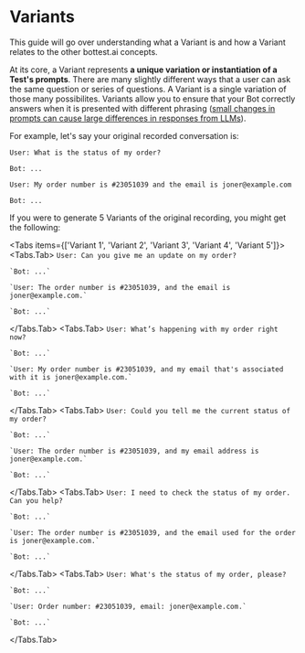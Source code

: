 # Variants



This guide will go over understanding what a Variant is and how a Variant relates to the other bottest.ai
concepts.

At its core, a Variant represents **a unique variation or instantiation of a Test's prompts**. There are
many slightly different ways that a user can ask the same question or series of questions. A Variant is
a single variation of those many possibilites. Variants allow you to ensure that your Bot correctly
answers when it is presented with different phrasing ([small changes in prompts can cause large differences
in responses from LLMs](https://arxiv.org/html/2401.03729v2)).

For example, let's say your original recorded conversation is:

`User: What is the status of my order?`

`Bot: ...`

`User: My order number is #23051039 and the email is joner@example.com`

`Bot: ...`

If you were to generate 5 Variants of the original recording, you might get the following:

<Tabs items={['Variant 1', 'Variant 2', 'Variant 3', 'Variant 4', 'Variant 5']}>
  <Tabs.Tab>
    `User: Can you give me an update on my order?`

    `Bot: ...`

    `User: The order number is #23051039, and the email is joner@example.com.`

    `Bot: ...`
  </Tabs.Tab>
  <Tabs.Tab>
    `User: What’s happening with my order right now?`

    `Bot: ...`

    `User: My order number is #23051039, and my email that's associated with it is joner@example.com.`

    `Bot: ...`
  </Tabs.Tab>
  <Tabs.Tab>
    `User: Could you tell me the current status of my order?`

    `Bot: ...`

    `User: The order number is #23051039, and my email address is joner@example.com.`

    `Bot: ...`
  </Tabs.Tab>
  <Tabs.Tab>
    `User: I need to check the status of my order. Can you help?`

    `Bot: ...`

    `User: The order number is #23051039, and the email used for the order is joner@example.com.`

    `Bot: ...`
  </Tabs.Tab>
  <Tabs.Tab>
    `User: What's the status of my order, please?`

    `Bot: ...`

    `User: Order number: #23051039, email: joner@example.com.`

    `Bot: ...`
  </Tabs.Tab>
</Tabs>
